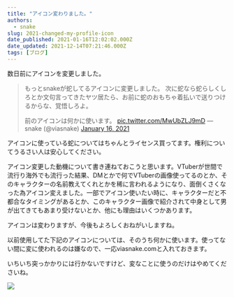 ```yaml
---
title: "アイコン変わりました。"
authors:
  - snake
slug: 2021-changed-my-profile-icon
date_published: 2021-01-16T12:02:02.000Z
date_updated: 2021-12-14T07:21:46.000Z
tags: [ブログ]
---
```


数日前にアイコンを変更しました。

> もっとsnakeが蛇してるアイコンに変更しました。
> 次に蛇なら蛇らしくしろとか文句言ってきたヤツ居たら、お前に蛇のおもちゃ着払いで送りつけるからな、覚悟しろよ。
> 
> 前のアイコンは何かに使います。 [pic.twitter.com/MwUbZLJ9mD](https://t.co/MwUbZLJ9mD)
> &mdash; snake (@viasnake) [January 16, 2021](https://twitter.com/viasnake/status/1350408402485198852?ref_src=twsrc%5Etfw)

アイコンに使っている蛇についてはちゃんとライセンス買ってます。権利についてうるさい人は安心してください。

アイコン変更した動機について書き連ねておこうと思います。VTuberが世間で流行り海外でも流行った結果、DMとかで何でVTuberの画像使ってるのとか、そのキャラクターの名前教えてくれとかを稀に言われるようになり、面倒くさくなった為アイコン変えました。一部でアイコン使いたい時に、キャラクターだと不都合なタイミングがあるとか、このキャラクター画像で紹介されて中身として男が出てきてもあまり受けないとか、他にも理由はいくつかあります。

アイコンは変わりますが、今後もよろしくおねがいしますね。

以前使用してた下記のアイコンについては、そのうち何かに使います。使ってない間に変に使われるのは嫌なので、一応viasnake.comと入れておきます。

いちいち突っかかりには行かないですけど、変なことに使うのだけはやめてくださいね。

![](https://i.imgur.com/U2QAFS4.jpg)
